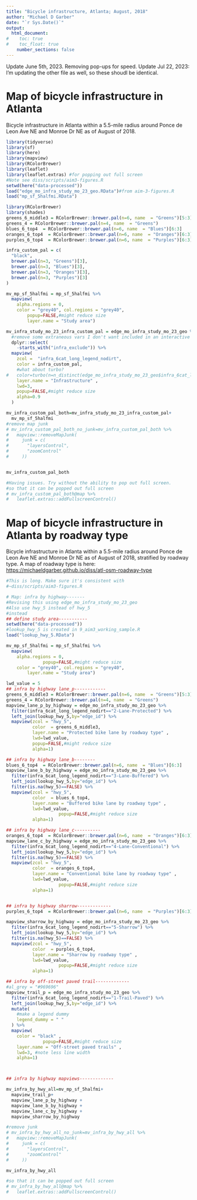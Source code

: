 ```yaml
---
title: "Bicycle infrastructure, Atlanta; August, 2018"
author: "Michael D Garber"
date: "`r Sys.Date()`"
output:
  html_document:
#    toc: true
#    toc_float: true
    number_sections: false
---
```


Update June 5th, 2023. Removing pop-ups for speed.
Update Jul 22, 2023: I'm updating the other file as well, so these shoudl be identical.


# Map of bicycle infrastructure in Atlanta

Bicycle infrastructure in Atlanta within a 5.5-mile radius around Ponce de Leon Ave NE and Monroe Dr NE as of August of 2018.

```r
library(tidyverse)
library(sf)
library(here)
library(mapview)
library(RColorBrewer)
library(leaflet)
library(leaflet.extras) #for popping out full screen
#Note see diss/scripts/aim3-figures.R
setwd(here("data-processed"))
load("edge_mo_infra_study_mo_23_geo.RData")#from aim-3-figures.R
load("mp_sf_5halfmi.RData")
```

```r
library(RColorBrewer)
library(shades)
greens_6_middle3 = RColorBrewer::brewer.pal(n=6, name  = "Greens")[5:3]  
greens_4 = RColorBrewer::brewer.pal(n=4, name  = "Greens") 
blues_6_top4  = RColorBrewer::brewer.pal(n=6, name  = "Blues")[6:3] 
oranges_6_top4  = RColorBrewer::brewer.pal(n=6, name  = "Oranges")[6:3] 
purples_6_top4  = RColorBrewer::brewer.pal(n=6, name  = "Purples")[6:3] 

infra_custom_pal = c(
  "black",
  brewer.pal(n=3, "Greens")[3],
  brewer.pal(n=3, "Blues")[3],
  brewer.pal(n=3, "Oranges")[3],
  brewer.pal(n=3, "Purples")[3]
)

mv_mp_sf_5halfmi = mp_sf_5halfmi %>% 
  mapview(
    alpha.regions = 0,
    color = "grey40", col.regions = "grey40",
        popup=FALSE,#might reduce size
        layer.name = "Study area")

mv_infra_study_mo_23_infra_custom_pal = edge_mo_infra_study_mo_23_geo %>% 
  #remove some extraneous vars I don't want included in an interactive map
  dplyr::select(
    -starts_with("infra_exclude")) %>% 
  mapview(
    zcol =  "infra_6cat_long_legend_nodirt",  
    color = infra_custom_pal,
    #what about turbo?
#   color=turbo(n=n_distinct(edge_mo_infra_study_mo_23_geo$infra_6cat_long)),
    layer.name = "Infrastructure" ,
    lwd=3,
    popup=FALSE,#might reduce size
    alpha=0.9
  )  

mv_infra_custom_pal_both=mv_infra_study_mo_23_infra_custom_pal+ 
  mv_mp_sf_5halfmi
#remove map junk
# mv_infra_custom_pal_both_no_junk=mv_infra_custom_pal_both %>% 
#   mapview::removeMapJunk(
#     junk = c(
#       "layersControl",
#       "zoomControl"
#     ))


mv_infra_custom_pal_both

#Having issues. Try without the ability to pop out full screen.
#so that it can be popped out full screen
# mv_infra_custom_pal_both@map %>% 
#   leaflet.extras::addFullscreenControl()
```

# Map of bicycle infrastructure in Atlanta by roadway type

Bicycle infrastructure in Atlanta within a 5.5-mile radius around Ponce de Leon Ave NE and Monroe Dr NE as of August of 2018, stratified by roadway type. A map of roadway type is here: <https://michaeldgarber.github.io/diss/atl-osm-roadway-type>
```r
#This is long. Make sure it's consistent with 
#~diss/scripts/aim3-figures.R

# Map: infra by highway-------
#Revising this using edge_mo_infra_study_mo_23_geo
#Also use hwy_5 instead of hwy_5
#instead
## define study area-----------
setwd(here("data-processed"))
#lookup_hwy_5 is created in 9_aim3_working_sample.R
load("lookup_hwy_5.RData")

mv_mp_sf_5halfmi = mp_sf_5halfmi %>% 
  mapview(
    alpha.regions = 0,
              popup=FALSE,#might reduce size
    color = "grey40", col.regions = "grey40",
        layer.name = "Study area")

lwd_value = 5
## infra by highway lane_p------------
greens_6_middle3 = RColorBrewer::brewer.pal(n=6, name  = "Greens")[5:3]  
greens_4 = RColorBrewer::brewer.pal(n=4, name  = "Greens") 
mapview_lane_p_by_highway = edge_mo_infra_study_mo_23_geo %>% 
  filter(infra_6cat_long_legend_nodirt=="2-Lane-Protected") %>% 
  left_join(lookup_hwy_5,by="edge_id") %>% 
  mapview(zcol = "hwy_5",
          color  = greens_6_middle3,
          layer.name = "Protected bike lane by roadway type" ,
          lwd=lwd_value,
          popup=FALSE,#might reduce size
          alpha=1)

## infra by highway lane_b--------
blues_6_top4  = RColorBrewer::brewer.pal(n=6, name  = "Blues")[6:3] 
mapview_lane_b_by_highway = edge_mo_infra_study_mo_23_geo %>% 
  filter(infra_6cat_long_legend_nodirt=="3-Lane-Buffered") %>% 
  left_join(lookup_hwy_5,by="edge_id") %>%  
  filter(is.na(hwy_5)==FALSE) %>% 
  mapview(zcol = "hwy_5",
          color  = blues_6_top4,
          layer.name = "Buffered bike lane by roadway type" ,
          lwd=lwd_value,
                    popup=FALSE,#might reduce size
          alpha=1)

## infra by highway lane_c----------
oranges_6_top4  = RColorBrewer::brewer.pal(n=6, name  = "Oranges")[6:3] 
mapview_lane_c_by_highway = edge_mo_infra_study_mo_23_geo %>% 
  filter(infra_6cat_long_legend_nodirt=="4-Lane-Conventional") %>% 
  left_join(lookup_hwy_5,by="edge_id") %>%  
  filter(is.na(hwy_5)==FALSE) %>% 
  mapview(zcol = "hwy_5",
          color  = oranges_6_top4,
          layer.name = "Conventional bike lane by roadway type" ,
          lwd=lwd_value,
                    popup=FALSE,#might reduce size
          alpha=1)


## infra by highway sharrow-------------
purples_6_top4  = RColorBrewer::brewer.pal(n=6, name  = "Purples")[6:3] 

mapview_sharrow_by_highway = edge_mo_infra_study_mo_23_geo %>% 
  filter(infra_6cat_long_legend_nodirt=="5-Sharrow") %>% 
  left_join(lookup_hwy_5,by="edge_id") %>%  
  filter(is.na(hwy_5)==FALSE) %>% 
  mapview(zcol = "hwy_5",
          color  = purples_6_top4,
          layer.name = "Sharrow by roadway type" ,
          lwd=lwd_value,
                    popup=FALSE,#might reduce size
          alpha=1)

## infra by off-street paved trail-------------
#al_grey = "#969696"
mapview_trail_p = edge_mo_infra_study_mo_23_geo %>% 
  filter(infra_6cat_long_legend_nodirt=="1-Trail-Paved") %>% 
  left_join(lookup_hwy_5,by="edge_id") %>%  
  mutate(
    #make a legend dummy
    legend_dummy = " "
  ) %>% 
  mapview( 
    color = "black" ,
              popup=FALSE,#might reduce size
    layer.name = "Off-street paved trails" ,
    lwd=3, #note less line width
    alpha=1)



## infra by highway mapviews-------------

mv_infra_by_hwy_all=mv_mp_sf_5halfmi+
  mapview_trail_p+
  mapview_lane_p_by_highway +
  mapview_lane_b_by_highway +
  mapview_lane_c_by_highway +
  mapview_sharrow_by_highway

#remove junk
# mv_infra_by_hwy_all_no_junk=mv_infra_by_hwy_all %>% 
#   mapview::removeMapJunk(
#     junk = c(
#       "layersControl",
#       "zoomControl"
#     ))

mv_infra_by_hwy_all

#so that it can be popped out full screen
# mv_infra_by_hwy_all@map %>% 
#   leaflet.extras::addFullscreenControl()
```
